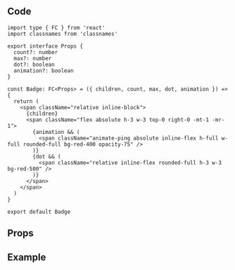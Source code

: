
## Code

```tsx title="components/Badge/index.tsx"
import type { FC } from 'react'
import classnames from 'classnames'

export interface Props {
  count?: number
  max?: number
  dot?: boolean
  animation?: boolean
}

const Badge: FC<Props> = ({ children, count, max, dot, animation }) => {
  return (
    <span className="relative inline-block">
      {children}
      <span className="flex absolute h-3 w-3 top-0 right-0 -mt-1 -mr-1">
        {animation && (
          <span className="animate-ping absolute inline-flex h-full w-full rounded-full bg-red-400 opacity-75" />
        )}
        {dot && (
          <span className="relative inline-flex rounded-full h-3 w-3 bg-red-500" />
        )}
      </span>
    </span>
  )
}

export default Badge
```

## Props

## Example

<Codesandbox name="badge" />
